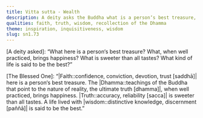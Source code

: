 ```yaml
---
title: Vitta sutta - Wealth
description: A deity asks the Buddha what is a person‘s best treasure, what brings happiness when well practiced, what is sweeter than all tastes, and what kind of life is said to be the best.
qualities: faith, truth, wisdom, recollection of the Dhamma
theme: inspiration, inquisitiveness, wisdom
slug: sn1.73
---
```


[A deity asked]: “What here is a person‘s best treasure?
What, when well practiced, brings happiness?
What is sweeter than all tastes?
What kind of life is said to be the best?”

[The Blessed One]: “|Faith::confidence, conviction, devotion, trust [saddhā]| here is a person‘s best treasure.
The |Dhamma::teachings of the Buddha that point to the nature of reality, the ultimate truth [dhamma]|, when well practiced, brings happiness.
|Truth::accuracy, reliability [sacca]| is sweeter than all tastes.
A life lived with |wisdom::distinctive knowledge, discernment [paññā]| is said to be the best.”